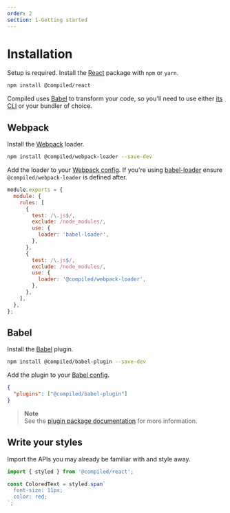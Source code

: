 ```yaml
---
order: 2
section: 1-Getting started
---
```


# Installation

Setup is required.
Install the [React](https://reactjs.org) package with `npm` or `yarn`.

```bash
npm install @compiled/react
```

Compiled uses [Babel](https://babeljs.io) to transform your code,
so you'll need to use either [its CLI](https://babeljs.io/docs/en/babel-cli) or your bundler of choice.

## Webpack

Install the [Webpack](https://webpack.js.org/) loader.

```bash
npm install @compiled/webpack-loader --save-dev
```

Add the loader to your [Webpack config](https://webpack.js.org/).
If you're using [babel-loader](https://github.com/babel/babel-loader) ensure `@compiled/webpack-loader` is defined after.

```js
module.exports = {
  module: {
    rules: [
      {
        test: /\.js$/,
        exclude: /node_modules/,
        use: {
          loader: 'babel-loader',
        },
      },
      {
        test: /\.js$/,
        exclude: /node_modules/,
        use: {
          loader: '@compiled/webpack-loader',
        },
      },
    ],
  },
};
```

## Babel

Install the [Babel](https://babeljs.io) plugin.

```bash
npm install @compiled/babel-plugin --save-dev
```

Add the plugin to your [Babel config](https://babeljs.io/docs/en/configuration).

```json
{
  "plugins": ["@compiled/babel-plugin"]
}
```

> **Note** <br /> See the [plugin package documentation](/pkg-babel-plugin) for more information.

## Write your styles

Import the APIs you may already be familiar with and style away.

```jsx
import { styled } from '@compiled/react';

const ColoredText = styled.span`
  font-size: 11px;
  color: red;
`;
```
